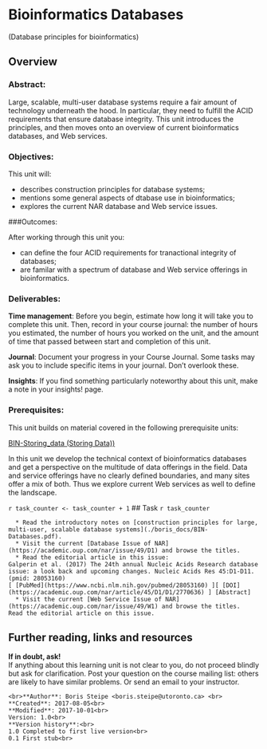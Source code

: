 # Bioinformatics Databases {#bioinfo-databases}
(Database principles for bioinformatics)

## Overview
### Abstract:
Large, scalable, multi-user database systems require a fair amount of technology underneath the hood. In particular, they need to fulfill the ACID requirements that ensure database integrity. This unit introduces the principles, and then moves onto an overview of current bioinformatics databases, and Web services.

### Objectives:

This unit will:
  
  * describes construction principles for database systems;
  * mentions some general aspects of dtabase use in bioinformatics;
  * explores the current NAR database and Web service issues.

###Outcomes:

After working through this unit you:

  * can define the four ACID requirements for tranactional integrity of databases;
  * are familar with a spectrum of database and Web service offerings in bioinformatics.

### Deliverables:
**Time management**: Before you begin, estimate how long it will take you to complete this unit. Then, record in your course journal: the number of hours you estimated, the number of hours you worked on the unit, and the amount of time that passed between start and completion of this unit.

**Journal**: Document your progress in your Course Journal. Some tasks may ask you to include specific items in your journal. Don't overlook these.

**Insights**: If you find something particularly noteworthy about this unit, make a note in your insights! page.

### Prerequisites:

This unit builds on material covered in the following prerequisite units:

[BIN-Storing_data (Storing Data))](#storing-data)

In this unit we develop the technical context of bioinformatics databases and get a perspective on the multitude of data offerings in the field. Data and service offerings have no clearly defined boundaries, and many sites offer a mix of both. Thus we explore current Web services as well to define the landscape.

`r task_counter <- task_counter + 1`
## Task `r task_counter`

```block

  * Read the introductory notes on [construction principles for large, multi-user, scalable database systems](./boris_docs/BIN-Databases.pdf).
  * Visit the current [Database Issue of NAR](https://academic.oup.com/nar/issue/49/D1) and browse the titles.
  * Read the editorial article in this issue:
Galperin et al. (2017) The 24th annual Nucleic Acids Research database issue: a look back and upcoming changes. Nucleic Acids Res 45:D1-D11. (pmid: 28053160)
[ [PubMed](https://www.ncbi.nlm.nih.gov/pubmed/28053160) ][ [DOI](https://academic.oup.com/nar/article/45/D1/D1/2770636) ] [Abstract] 
  * Visit the current [Web Service Issue of NAR](https://academic.oup.com/nar/issue/49/W1) and browse the titles.
Read the editorial article on this issue.
```


## Further reading, links and resources
 

**If in doubt, ask!**<br>
If anything about this learning unit is not clear to you, do not proceed blindly but ask for clarification. Post your question on the course mailing list: others are likely to have similar problems. Or send an email to your instructor.

```block2
<br>**Author**: Boris Steipe <boris.steipe@utoronto.ca> <br>
**Created**: 2017-08-05<br>
**Modified**: 2017-10-01<br>
Version: 1.0<br>
**Version history**:<br>
1.0 Completed to first live version<br>
0.1 First stub<br>
``` 
